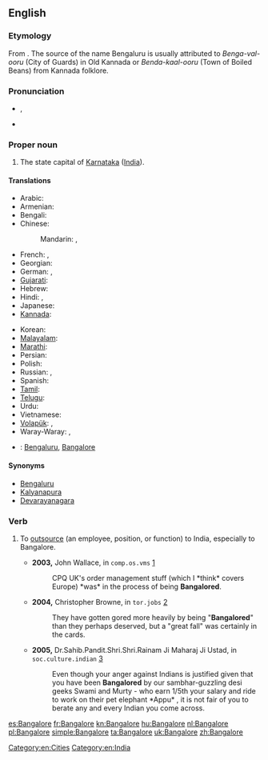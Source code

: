 ==English==
{{wikipedia}}

===Etymology===
From {{etyl|kn|en}} {{term|ಬೆಂಗಳೂರು|tr=beṅgaḷūru|lang=kn}}. The source of the name Bengaluru is usually attributed to ''Benga-val-ooru'' (City of Guards) in Old Kannada or ''Benda-kaal-ooru'' (Town of Boiled Beans) from Kannada folklore.

===Pronunciation===
* {{IPA|/ˈbæŋɡəlɔː(ɹ)/}}, {{X-SAMPA|/"b{Ng@lor/}}
* {{rhymes|ɔː(r)}}

===Proper noun===
{{en-proper noun}}

# The state capital of [[Karnataka]] ([[India]]).

====Translations====
{{trans-top|state capital of Karnataka, India}}
* Arabic: {{t-|ar|بنغالور|m|tr=banghaluur}} <!-- [[ﺮﻮﻠﺎﻜﺬﺎﺒ]] ??? -->
* Armenian: {{t-|hy|Բենգալուրու|tr=Bengaluru}}
* Bengali: {{t-|bn|বেঙ্গালুরু|sc=Beng}}
* Chinese:
*: Mandarin: {{t|cmn|班加羅爾|sc=Hani}},  {{t|cmn|班加罗尔|tr=Bānjiāluó'ěr|sc=Hani}}
* French: {{t+|fr|Bangalore|m}},  {{t+|fr|Bengaluru|m}}
* Georgian: {{t-|ka|ბენგალურუ|sc=Geor}}
* German: {{t-|de|Bangalore|n}},  {{t-|de|Bengaluru|n}}
* [[Gujarati]]: {{t-|gu|બેંગલોર|sc=Gujr}}
* Hebrew: {{t-|he|בנגלור}}
* Hindi: {{t-|hi|बंगलूर|tr=baṅgalūr}},  {{t+|hi|बंगलोर|tr=baṅgalor}}
* Japanese: {{t-|ja|バンガロール|tr=Bangarōru}}
* [[Kannada]]: {{t+|kn|ಬೆಂಗಳೂರು|tr=beṅgaḷūru|sc=Knda}}
{{trans-mid}}
* Korean: {{t-|ko|벵갈루루|tr=Benggalluru|sc=Hang}}
* [[Malayalam]]: {{t-|ml|ബെംഗളൂരു|sc=Mlym}}
* [[Marathi]]: {{t-|mr|बंगलोर|sc=Deva}}
* Persian: {{t-|fa|بنگالورو}}
* Polish: {{t-|pl|Bangalur|m}}
* Russian: {{t-|ru|Бангалор|m|tr=Bangalór}},  {{t-|ru|Бенгалуру|m|tr=Bengalúru}}
* Spanish: {{t+|es|Bangalore|m}}
* [[Tamil]]: {{t-|ta|பெங்களூர்}}
* [[Telugu]]: {{t-|te|బెంగుళూరు}}
* Urdu: {{t-|ur|بنگلور}} <!-- [[ﺮﻮﻠﺎﻜﺬﺒ]] ??? -->
* Vietnamese: {{t-|vi|Bengaluru}}
* [[Volapük]]: {{t-|vo|Bangalore}},  {{t-|vo|Bangaluru}}
* Waray-Waray: {{tø|war|Bangalore}},  {{tø|war|Bangaluru}}
{{trans-bottom}}

{{checktrans-top}}
* {{ttbc|fr}}: [[Bengaluru]], [[Bangalore]]
{{trans-bottom}}

====Synonyms====
* [[Bengaluru]]
* [[Kalyanapura]] {{qualifier|former name}}
* [[Devarayanagara]] {{qualifier|former name}}

===Verb===
{{en-verb|Bangalor|es}}

# {{business}} To [[outsource]] (an employee, position, or function) to India, especially to Bangalore.
#* '''2003,''' John Wallace, in <tt>comp.os.vms</tt> [http://groups.google.com/group/comp.os.vms/msg/ce77d22d1295d23f?dmode=source&hl=en]
#*: CPQ UK's order management stuff (which I *think* covers Europe) *was* in the process of being '''Bangalored'''.
#* '''2004,''' Christopher Browne, in <tt>tor.jobs</tt> [http://groups.google.com/group/tor.jobs/msg/15ded27663ed52bc?dmode=source&hl=en]
#*: They have gotten gored more heavily by being "'''Bangalored'''" than they perhaps deserved, but a "great fall" was certainly in the cards.
#* '''2005,''' Dr.Sahib.Pandit.Shri.Shri.Rainam Ji Maharaj Ji Ustad, in <tt>soc.culture.indian</tt> [http://groups.google.com/group/soc.culture.indian/msg/f44afa71b51ada83?dmode=source]
#*: Even though your anger against Indians is  justified given that you have been '''Bangalored''' by our sambhar-guzzling desi geeks Swami and Murty - who earn 1/5th your salary and ride to work on their pet elephant *Appu* , it is not fair of you to berate any and every Indian you come across.

[[Category:en:Cities]]
[[Category:en:India]]

[[es:Bangalore]]
[[fr:Bangalore]]
[[kn:Bangalore]]
[[hu:Bangalore]]
[[nl:Bangalore]]
[[pl:Bangalore]]
[[simple:Bangalore]]
[[ta:Bangalore]]
[[uk:Bangalore]]
[[zh:Bangalore]]